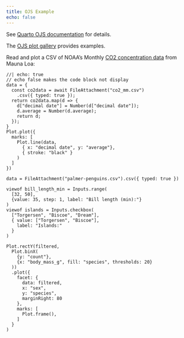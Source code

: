 ```yaml
---
title: OJS Example
echo: false
---
```


See [Quarto OJS documentation](https://quarto.org/docs/interactive/ojs/) for details. 

The [OJS plot gallery](https://observablehq.com/@observablehq/plot-gallery) provides examples. 

Read and plot a CSV of NOAA's Monthly [CO2 concentration data](https://gml.noaa.gov/ccgg/trends/data.html) from Mauna Loa:

```ojs
//| echo: true 
// echo false makes the code block not display
data = {
  const co2data = await FileAttachment("co2_mm.csv")
    .csv({ typed: true });
  return co2data.map(d => { 
    d["decimal date"] = Number(d["decimal date"]);
    d.average = Number(d.average); 
    return d; 
  });
}
Plot.plot({
  marks: [
    Plot.line(data, 
      { x: "decimal date", y: "average"}, 
      { stroke: "black" }
    )
  ]
})
```

```ojs
data = FileAttachment("palmer-penguins.csv").csv({ typed: true })
```

```ojs
viewof bill_length_min = Inputs.range(
  [32, 50], 
  {value: 35, step: 1, label: "Bill length (min):"}
)
viewof islands = Inputs.checkbox(
  ["Torgersen", "Biscoe", "Dream"], 
  { value: ["Torgersen", "Biscoe"], 
    label: "Islands:"
  }
)
```

```ojs
Plot.rectY(filtered, 
  Plot.binX(
    {y: "count"}, 
    {x: "body_mass_g", fill: "species", thresholds: 20}
  ))
  .plot({
    facet: {
      data: filtered,
      x: "sex",
      y: "species",
      marginRight: 80
    },
    marks: [
      Plot.frame(),
    ]
  }
)
```
